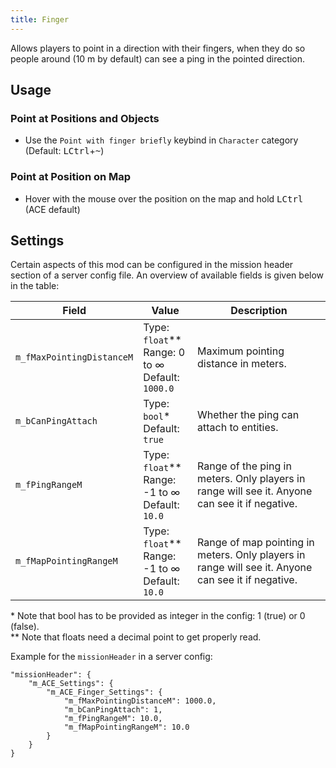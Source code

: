 ```yaml
---
title: Finger
---
```



<Integrated
  title="CEN - Tactical Ping"
  author="Kex"
/>

Allows players to point in a direction with their fingers, when they do so people around (10 m by default) can see a ping in the pointed direction.

## Usage

### Point at Positions and Objects

- Use the `Point with finger briefly` keybind in `Character` category (Default: <kbd>LCtrl</kbd>+<kbd>~</kbd>)

### Point at Position on Map

- Hover with the mouse over the position on the map and hold <kbd>LCtrl</kbd> (ACE default)

## Settings

Certain aspects of this mod can be configured in the mission header section of a server config file. An overview of available fields is given below in the table:

| Field                                 | Value                | Description                                        |
| ------------------------------------- | -------------------- | -------------------------------------------------- |
| `m_fMaxPointingDistanceM`             | Type: `float`**<br />Range: 0 to ∞<br />Default: `1000.0` | Maximum pointing distance in meters. |
| `m_bCanPingAttach`                    | Type: `bool`*<br />Default: `true` | Whether the ping can attach to entities. |
| `m_fPingRangeM`                       | Type: `float`**<br />Range: -1 to ∞<br />Default: `10.0` | Range of the ping in meters. Only players in range will see it. Anyone can see it if negative. |
| `m_fMapPointingRangeM`                | Type: `float`**<br />Range: -1 to ∞<br />Default: `10.0` | Range of map pointing in meters. Only players in range will see it. Anyone can see it if negative. |

\* Note that bool has to be provided as integer in the config: 1 (true) or 0 (false).<br />
\*\* Note that floats need a decimal point to get properly read.

Example for the `missionHeader` in a server config:
```
"missionHeader": {
    "m_ACE_Settings": {
        "m_ACE_Finger_Settings": {
            "m_fMaxPointingDistanceM": 1000.0,
            "m_bCanPingAttach": 1,
            "m_fPingRangeM": 10.0,
            "m_fMapPointingRangeM": 10.0
        }
    }
}
```
